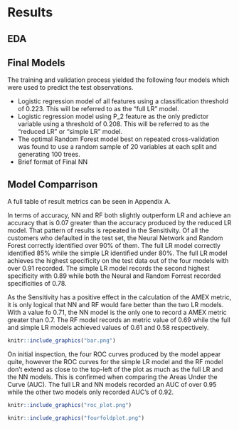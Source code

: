 # Results

## EDA

## Final Models 
\spacing{0.9}
The training and validation process yielded the following four models which were used to predict the test observations.\vspace{-0.5cm}   

- Logistic regression model of all features using a classification threshold of 0.223. This will be referred to as the "full LR" model.  
- Logistic regression model using P_2 feature as the only predictor variable using a threshold of 0.208. This will be referred to as the "reduced LR" or "simple LR" model.  
- The optimal Random Forest model best on repeated cross-validation was found to use a random sample of 20 variables at each split and generating 100 trees.  
- Brief format of Final NN

\spacing{1.1}
## Model Comparrison

A full table of result metrics can be seen in Appendix A.

In terms of accuracy, NN and RF both slightly outperform LR and achieve an accuracy that is 0.07 greater than the accuracy produced by the reduced LR model. That pattern of results is repeated in the Sensitivity. Of all the customers who defaulted in the test set, the Neural Network and Random Forest correctly identified over 90% of them. The full LR model correctly identified 85% while the simple LR identified under 80%. The full LR model achieves the highest specificity on the test data out of the four models with over 0.91 recorded. The simple LR model records the second highest specificity with 0.89 while both the Neural and Random Forrest recorded specificities of 0.78.

As the Sensitivity has a positive effect in the calculation of the AMEX metric, it is only logical that NN and RF would fare better than the two LR models. With a value fo 0.71, the NN model is the only one to record a AMEX metric greater than 0.7. The RF model records an metric value of 0.69 while the full and simple LR models achieved values of 0.61 and 0.58 respectively.

```r
knitr::include_graphics("bar.png")
```


On initial inspection, the four ROC curves produced by the model appear quite, however the ROC curves for the simple LR model and the RF model don't extend as close to the top-left of the plot as much as the full LR and the NN models. This is confirmed when comparing the Areas Under the Curve (AUC). The full LR and NN models recorded an AUC of over 0.95 while the other two models only recorded AUC's of 0.92.

```r

knitr::include_graphics("roc_plot.png")
```

```r

knitr::include_graphics("fourfoldplot.png")
```



